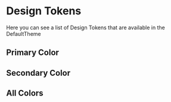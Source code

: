 
<Meta title="Documentation/Design Tokens" />

# Design Tokens

Here you can see a list of Design Tokens that are available in the DefaultTheme

## Primary Color

<Canvas>
    <PrimaryColor />
</Canvas>

## Secondary Color

<Canvas>
    <SecondaryColor />
</Canvas>

## All Colors

<Canvas>
    <AllColors />
</Canvas>

